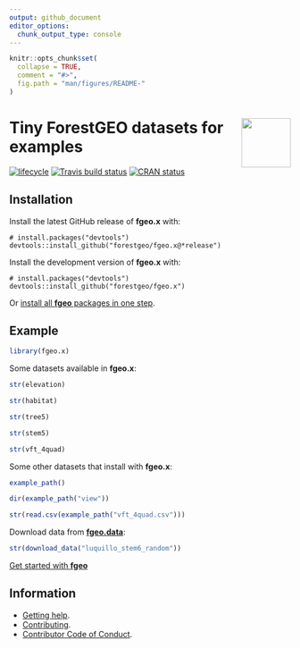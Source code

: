 ```yaml
---
output: github_document 
editor_options: 
  chunk_output_type: console
---
```

<!-- README.md is generated from README.Rmd. Please edit that file -->

```r
knitr::opts_chunk$set(
  collapse = TRUE,
  comment = "#>",
  fig.path = "man/figures/README-"
)
```

# <img src="https://i.imgur.com/vTLlhbp.png" align="right" height=88 /> Tiny ForestGEO datasets for examples

[![lifecycle](https://img.shields.io/badge/lifecycle-experimental-orange.svg)](https://www.tidyverse.org/lifecycle/#experimental)
[![Travis build status](https://travis-ci.org/forestgeo/fgeo.x.svg?branch=master)](https://travis-ci.org/forestgeo/fgeo.x)
[![CRAN status](https://www.r-pkg.org/badges/version/fgeo.x)](https://cran.r-project.org/package=fgeo.x)

## Installation

Install the latest GitHub release of **fgeo.x** with:

```
# install.packages("devtools")
devtools::install_github("forestgeo/fgeo.x@*release")
```

Install the development version of **fgeo.x** with:

```
# install.packages("devtools")
devtools::install_github("forestgeo/fgeo.x")
```

Or [install all **fgeo** packages in one step](https://forestgeo.github.io/fgeo/index.html#installation).

## Example

```r
library(fgeo.x)
```

Some datasets available in __fgeo.x__:

```r
str(elevation)

str(habitat)

str(tree5)

str(stem5)

str(vft_4quad)
```

Some other datasets that install with __fgeo.x__:

```r
example_path()

dir(example_path("view"))

str(read.csv(example_path("vft_4quad.csv")))
```

Download data from [__fgeo.data__](https://forestgeo.github.io/fgeo.data/):

```r
str(download_data("luquillo_stem6_random"))
```

[Get started with __fgeo__](https://forestgeo.github.io/fgeo/)

## Information

* [Getting help](SUPPORT.md).
* [Contributing](CONTRIBUTING.md).
* [Contributor Code of Conduct](CODE_OF_CONDUCT.md).

